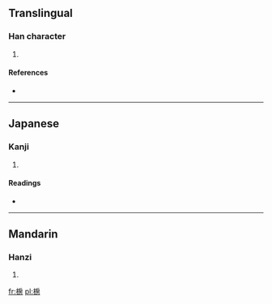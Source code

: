 ==Translingual==

===Han character===
{{Han char|rn=75|rad=木|as=08|sn=12|four=|canj=木竹尸尸 (DHSS), 木戈尸尸 (DISS)}}

# {{defn|Han|sort=木08}}

====References====
* {{Han ref|kx=0537.131|dkj=15058|hdz=21239.080|uh=6916|ud=26902}}

----

==Japanese==

===Kanji===
{{ja-kanji|grade=|rs=木08}}

# {{defn|Japanese|sort=木08}}

====Readings====
* {{ja-readings|on=[[ほう]] (hō)|kun=}}

----

==Mandarin==

===Hanzi===
{{cmn-hanzi|pin=[[péng]] ([[peng2]])|wg=p'eng<sup>2</sup>}}

# {{defn|Mandarin|sort=木08}}

[[fr:椖]]
[[pl:椖]]